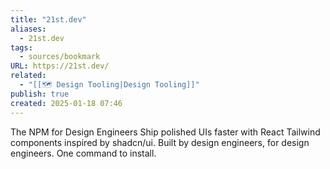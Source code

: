 ```yaml
---
title: "21st.dev"
aliases:
  - 21st.dev
tags:
  - sources/bookmark
URL: https://21st.dev/
related:
  - "[[🗺️ Design Tooling|Design Tooling]]"
publish: true
created: 2025-01-18 07:46
---
```


The NPM for Design Engineers
Ship polished UIs faster with React Tailwind components inspired by shadcn/ui.
Built by design engineers, for design engineers. One command to install.